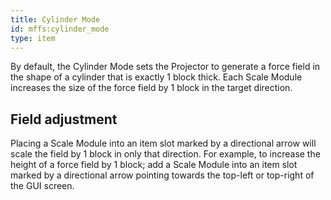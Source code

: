 ```yaml
---
title: Cylinder Mode
id: mffs:cylinder_mode
type: item
---
```


By default, the Cylinder Mode sets the Projector to generate a force field in the shape of a cylinder that is exactly 1
block thick. Each Scale Module increases the size of the force field by 1 block in the target direction.

## Field adjustment

Placing a Scale Module into an item slot marked by a directional arrow will scale the field by 1 block in only that
direction. For example, to increase the height of a force field by 1 block; add a Scale Module into an item slot marked
by a directional arrow pointing towards the top-left or top-right of the GUI screen.
